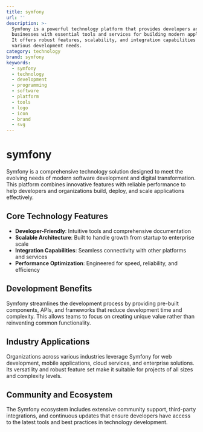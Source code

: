 ```yaml
---
title: symfony
url: ''
description: >-
  Symfony is a powerful technology platform that provides developers and
  businesses with essential tools and services for building modern applications.
  It offers robust features, scalability, and integration capabilities for
  various development needs.
category: technology
brand: symfony
keywords:
  - symfony
  - technology
  - development
  - programming
  - software
  - platform
  - tools
  - logo
  - icon
  - brand
  - svg
---
```


# symfony

Symfony is a comprehensive technology solution designed to meet the evolving needs of modern software development and digital transformation. This platform combines innovative features with reliable performance to help developers and organizations build, deploy, and scale applications effectively.

## Core Technology Features

- **Developer-Friendly**: Intuitive tools and comprehensive documentation
- **Scalable Architecture**: Built to handle growth from startup to enterprise scale
- **Integration Capabilities**: Seamless connectivity with other platforms and services
- **Performance Optimization**: Engineered for speed, reliability, and efficiency

## Development Benefits

Symfony streamlines the development process by providing pre-built components, APIs, and frameworks that reduce development time and complexity. This allows teams to focus on creating unique value rather than reinventing common functionality.

## Industry Applications

Organizations across various industries leverage Symfony for web development, mobile applications, cloud services, and enterprise solutions. Its versatility and robust feature set make it suitable for projects of all sizes and complexity levels.

## Community and Ecosystem

The Symfony ecosystem includes extensive community support, third-party integrations, and continuous updates that ensure developers have access to the latest tools and best practices in technology development.
